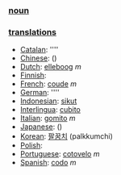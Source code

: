 === [[noun]] ===

=== [[translation]]s ===

*[[Catalan]]: [[]] ''''
*[[Chinese]]: [[]] ()
*[[Dutch]]: [[elleboog]] ''m''
*[[Finnish]]: [[]]
*[[French]]: [[coude]] ''m''
*[[German]]: [[]] ''''
*[[Indonesian]]: [[sikut]]
*[[Interlingua]]: [[cubito]]
*[[Italian]]: [[gomito]] ''m''
*[[Japanese]]: [[]] ()
*[[Korean]]: [[팔꿈치]] (palkkumchi)
*[[Polish]]: [[]]
*[[Portuguese]]: [[cotovelo]] ''m''
*[[Spanish]]: [[codo]] ''m''